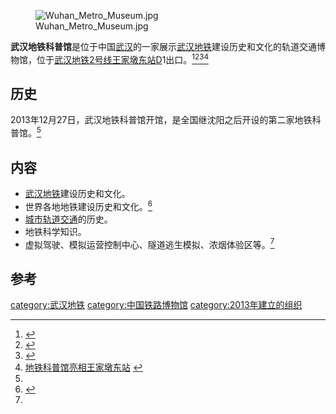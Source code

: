 [[File:Wuhan_Metro_Museum.jpg|thumb]]

'''武汉地铁科普馆'''是位于中国[[武汉|武汉]]的一家展示[[武汉地铁|武汉地铁]]建设历史和文化的轨道交通博物馆，位于[[武汉地铁2号线|武汉地铁2号线]][[王家墩东站|王家墩东站]]D1出口。<ref>{{Cite web |url=http://news.163.com/13/1228/04/9H5F1VA400014AED.html |title=武汉地铁科普馆免费开放 |access-date=2013-12-30 |archive-url=https://web.archive.org/web/20131230234736/http://news.163.com/13/1228/04/9H5F1VA400014AED.html |archive-date=2013-12-30 |dead-url=yes }}</ref><ref>{{Cite web |url=http://www.changjiangtimes.com/2013/12/466357.html |title=去地铁科普馆“踩一踩”吧 |access-date=2013-12-30 |archive-date=2020-10-28 |archive-url=https://web.archive.org/web/20201028212448/http://www.changjiangtimes.com/2013/12/466357.html |dead-url=no }}</ref><ref name="#1">{{Cite web |url=http://www.whrt.gov.cn/public_forward.aspx?%3Furl=public_content_page.aspx%3Fnewid%3D47F5CFC62687A32148257C4E0039F4B1&dtag=menu_index_1 |title=武汉地铁科普馆开馆 |access-date=2019-12-06 |archive-url=https://web.archive.org/web/20171231155451/http://www.whrt.gov.cn/public_forward.aspx?%3Furl=public_content_page.aspx%3Fnewid%3D47F5CFC62687A32148257C4E0039F4B1&dtag=menu_index_1 |archive-date=2017-12-31 |dead-url=yes }}</ref><ref name="#2">[http://whwb.cjn.cn/html/2013-12/28/content_5269375.htm 地铁科普馆亮相王家墩东站] {{webarchive|url=https://web.archive.org/web/20160304061330/http://whwb.cjn.cn/html/2013-12/28/content_5269375.htm |date=2016-03-04 }}</ref>
==历史==
2013年12月27日，武汉地铁科普馆开馆，是全国继沈阳之后开设的第二家地铁科普馆。<ref name="#1"/>
==内容==
*[[武汉地铁|武汉地铁]]建设历史和文化。
*世界各地地铁建设历史和文化。<ref>{{Cite web |url=http://www.ditiezu.com/thread-344258-1-1.html |title=带你详细参观轨道交通科普馆 |access-date=2013-12-30 |archive-date=2020-10-28 |archive-url=https://web.archive.org/web/20201028205021/http://www.ditiezu.com/thread-344258-1-1.html |dead-url=no }}</ref>
*[[城市轨道交通|城市轨道交通]]的历史。
*地铁科学知识。
*虚拟驾驶、模拟运营控制中心、隧道逃生模拟、浓烟体验区等。<ref name="#2"/>

==参考==
{{reflist}}
{{whmetro-stub}}
[[category:武汉地铁|category:武汉地铁]]
[[category:中国铁路博物馆|category:中国铁路博物馆]]
[[category:2013年建立的组织|category:2013年建立的组织]]